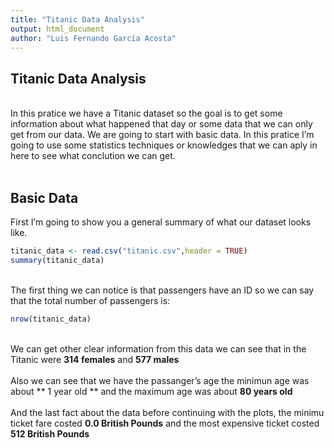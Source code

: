 ```yaml
---
title: "Titanic Data Analysis"
output: html_document
author: "Luis Fernando García Acosta"
---
```


## Titanic Data Analysis
<br/>
In this pratice we have a Titanic dataset so the goal is to get some information about what happened that day or some data that we can only get from our data. We are going to start with basic data. In this pratice I'm going to use some statistics techniques or knowledges that we can aply in here to see what conclution we can get. 
<br/><br/>



## Basic Data
First I'm going to show you a general summary of what our dataset looks like.
```r
titanic_data <- read.csv("titanic.csv",header = TRUE)
summary(titanic_data)
```
<br/>
The first thing we can notice is that passengers have an ID so we can say that the total number of passengers is:
```r
nrow(titanic_data)
```
<br/>
We can get other clear information from this data we can see that in the Titanic were **314 females** and **577 males**
<br/>
<br/>
Also we can see that we have the passanger's age the minimun age was about ** 1 year old ** and the maximum age was about **80 years old**
<br/>
<br/>
And the last fact about the data before continuing with the plots, the minimu ticket fare costed **0.0 British Pounds** and the most expensive ticket costed **512 British Pounds**
<br/>
</br>
</br>
We can see that **168 persons** embarked in Cherbourg</br>
**77 persons** embarked in Queenstown</br>
**644 persons** embarked in Southampton </br>
</br>
</br>


## Data Analysis Session
<br/>
<br/>

## Age
  
The first thing we are going to analize the age of the passengers
</br>
```r
    summary(titanic_data$Age)
```

We can see that the minimum age was .042 years old exactly, and the maximum age was 80 years old. We can also see that the median age was 28 and the average was between 28 an 30 years old
<br/>

We can see the box plot how ages are distributed
```r
  boxplot(titanic_data$Age)
```

<br/> 
And the histogram shows that the most of the ages were between 20 and 30 years old, really young people

```r
  hist(titanic_data$Age)
```


## Class

The second thing we are going to analise is the class of the passengers
</br>
```r
  summary(titanic_data$Pclass)
```
First we have to understand that there were 3 classes, first class,second and third. <br/>
<br/>
<br/>
The most of the people were in third class

```r
getmode <- function(v) {
  uniqv <- unique(v)
  uniqv[which.max(tabulate(match(v, uniqv)))]
}
getmode(titanic_data$Pclass)
```
As we can see in the box plot<br/>
```r
boxplot(titanic_data$Pclass)
```
<br/>
<br/>
And we can get a estimation how many people were in which class with the next histogram
```r
hist(titanic_data$Pclass)
```

The finally conclusion I can get from this data is that in the disaster the most of the corpses did not have the chance of getting rescued from the sea, the first class passengers(corpses) had the the major priority of been rescued from the sea and we can see tha the first class passengers were like about 220-230. 

## Survivors

We can get from the data  about how many people survived we can see the next histogram of suvivors, 0 means no survivor and 1 means survivor.
```r
  hist(titanic_data$Survived)
```

As we can see in the histogram the most people did not survive. We can see it if we get the mode of the dataset in this column.
```r
  getmode(titanic_data$Survived)
```

## Numbers of siblings / spouses aboard the Titanic

In this column we can see the number of brothers or sisters or spouses
```r
  getmode(titanic_data$SibSp)
```
As we can see the most of the people did not travel with family.As the histogram shows the same conclusion

```r
  hist(titanic_data$SibSp)
```
But we can see that there are a few cases where the people did travel with some of their family
```r
  boxplot(titanic_data$SibSp)
```
And we can see that our skewness confirms this conlcusion
```r
library(moments)
skewness(titanic_data$SibSp)
```

## Number of children or parents

And to confirm that in the Titanic there was not a lot of families we are going to see the number of childrens and parents.
We are going to see the mode of this value.
```r
    getmode(titanic_data$Parch)
```
And the histogram that shows the same conclusion.
```r
  hist(titanic_data$Parch)
```

## Extra data

Here I am going to show you some extra data that I can notice.
```r
  plot(titanic_data$Pclass,titanic_data$Fare)
```

The more expensive tickets fare were paid by the first class passengers.

```r
  plot(titanic_data$Sex,titanic_data$Survived)
```
<br/>
And our final plot shows that the survivors in their most were females.




